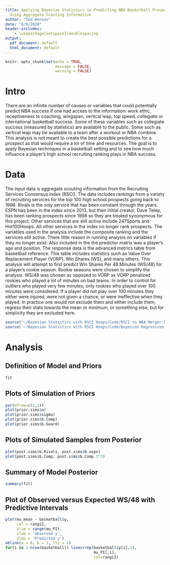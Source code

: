 ```yaml
---
title: Applying Bayesian Statistics in Predicting NBA Basketball Prospect Outcomes
  Using Aggregate Scouting Information
author: "Ted Henson"
date: "8/8/2020"
header-includes:
    - \usepackage{setspace}\doublespacing
output:
  pdf_document: default
  html_document: default
---
```


```r
knitr::opts_chunk$set(echo = TRUE,
                      message = FALSE,
                      warning = FALSE)
```

# Intro
  There are an infinite number of causes or variables that could potentially predict NBA success if one had access to the information: work ethic, receptiveness to coaching, wingspan, vertical leap, top speed, collegiate or international basketball success. Some of these variables such as collegiate success (measured by statistics) are available to the public. Some such as vertical leap may be available to a team after a workout or NBA combine. This analysis is not meant to create the best possible predictions for a prospect as that would require a lot of time and resources. The goal is to apply Bayesian techniques in a basketball setting and to see how much influence a player's high school recruiting ranking plays in NBA success.

# Data
  The input data is aggregate scouting information from the Recruiting Services Consensus Index (RSCI). The data includes rankings from a variety of recruiting services for the top 100 high school prospects going back to 1998. Rivals is the only service that has been constant through the years. ESPN has been in the index since 2013, but their initial creator, Dave Telep, has been ranking prospects since 1998 so they are treated synonymous for this project. Other services that are still active include 247Sports and Hot100Hoops. All other services in the index no longer rank prospects. The variables used in the analysis include the composite ranking and the services still active. There little reason in running analysis on variables if they no longer exist. Also included in the the predictor matrix was a player's age and position.
  The response data is the advanced metrics table from basketball reference. This table includes statistics such as Value Over Replacement Player (VORP), Win Shares (WS), and many others. This analysis will attempt to first predict Win Shares Per 48 Minutes (WS/48) for a player's rookie season. Rookie seasons were chosen to simplify the analysis. WS/48 was chosen as opposed to VORP as VORP penalized rookies who played a lot of minutes on bad teams. In order to control for outliers who played very few minutes, only rookies who played over 100 minutes were considered. If a player did not play over 100 minutes they either were injured, were not given a chance, or were ineffective when they played. In practice one would not exclude them and either include them, regress their stats towards the mean or minimum, or something else, but for simplicity they are excluded here.
```r
source('~/Bayesian Statistics with RSCI Hoops/Code/RSCI to NBA Merger.R')
source('~/Bayesian Statistics with RSCI Hoops/Code/Bayesian Regression.R')

```
# Analysis
## Definition of Model and Priors
```r
fit
```

## Plots of Simulation of Priors
```r
par(mfrow=c(2,2))
plot(prior.sims$a)
plot(prior.sims$sigma)
plot(prior.sims$b.Comp)
plot(prior.sims$b.Guard)
```

## Plots of Simulated Samples from Posterior
```r
plot(post.sims$b.Rivals, post.sims$b.espn)
plot(post.sims$b.Comp, post.sims$b.Comp.2^2)
```
## Summary of Model Posterior
```r
summary(fit)
```


## Plot of Observed versus Expected WS/48 with Predictive Intervals
```r
plot(mu_mean ~ basketball$y,
     col = rangi2,
     ylim = range(mu_PI),
     xlab = 'Observed y',
     ylab = 'Predicted y')
abline(a = 0, b = 1, lty = 2)
for(i in 1:nrow(basketball)) lines(rep(basketball$y[i],2),
                                       mu_PI[,i],
                                       col=rangi2)
```

